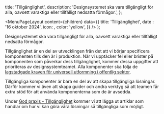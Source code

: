 

  title: 'Tillgänglighet',
  description:
    'Designsystemet ska vara tillgängligt för alla, oavsett varaktiga eller tillfälligt nedsatta förmågor.',
};

  <MenuPageLayout
    content={children}
    data={{
      title: 'Tillgänglighet',
      date : '16 oktober 2024',
      icon: <HandHeartIcon />,
      color: 'yellow',
    }}
  />
);

Designsystemet ska vara tillgängligt för alla, oavsett varaktiga eller tillfälligt nedsatta förmågor.

Tillgänglighet är en del av utvecklingen från det att vi börjar specificera komponenten tills den är i produktion. När vi upptäcker fel eller brister på komponenten som påverkar dess tillgänglighet, kommer dessa uppgifter att prioriteras av designsystemteamet. Alla komponenter ska följa de [lagstadgade kraven för universell utformning i offentlig sektor](https://www.uutilsynet.no/regelverk/gjeldende-regelverk-og-krav/746).

Tillgängliga komponenter är bara en del av att skapa tillgängliga lösningar. Därför kommer vi även att skapa guider och andra verktyg så att teamen får extra stöd för att använda komponenterna som de är avsedda.

Under [God praxis - Tillgänglighet](/god-praksis#tilgjengelighet) kommer vi att lägga ut artiklar som handlar om hur vi kan göra våra lösningar så tillgängliga som möjligt.
